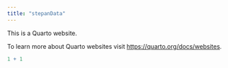 ```yaml
---
title: "stepanData"
---
```


This is a Quarto website.

To learn more about Quarto websites visit <https://quarto.org/docs/websites>.

```r
1 + 1
```
